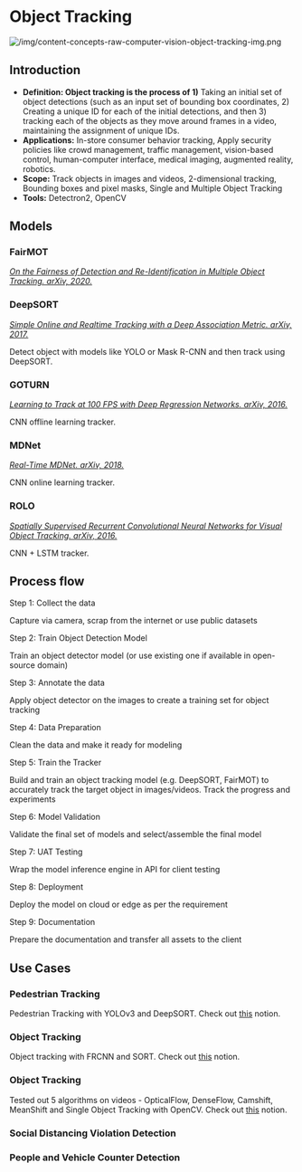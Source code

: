 # Object Tracking

![/img/content-concepts-raw-computer-vision-object-tracking-img.png](/img/content-concepts-raw-computer-vision-object-tracking-img.png)

## Introduction

- **Definition: Object tracking is the process of 1)** Taking an initial set of object detections (such as an input set of bounding box coordinates, 2) Creating a unique ID for each of the initial detections, and then 3) tracking each of the objects as they move around frames in a video, maintaining the assignment of unique IDs.
- **Applications:** In-store consumer behavior tracking, Apply security policies like crowd management, traffic management, vision-based control, human-computer interface, medical imaging, augmented reality, robotics.
- **Scope:** Track objects in images and videos, 2-dimensional tracking, Bounding boxes and pixel masks, Single and Multiple Object Tracking
- **Tools:** Detectron2, OpenCV

## Models

### FairMOT

*[On the Fairness of Detection and Re-Identification in Multiple Object Tracking. arXiv, 2020.](https://arxiv.org/abs/2004.01888)*

### DeepSORT

*[Simple Online and Realtime Tracking with a Deep Association Metric. arXiv, 2017.](https://arxiv.org/abs/1703.07402)*

Detect object with models like YOLO or Mask R-CNN and then track using DeepSORT.

### GOTURN

*[Learning to Track at 100 FPS with Deep Regression Networks. arXiv, 2016.](https://arxiv.org/abs/1604.01802)*

CNN offline learning tracker.

### MDNet

*[Real-Time MDNet. arXiv, 2018.](https://arxiv.org/abs/1808.08834)*

CNN online learning tracker.

### ROLO

*[Spatially Supervised Recurrent Convolutional Neural Networks for Visual Object Tracking. arXiv, 2016.](https://arxiv.org/abs/1607.05781)*

CNN + LSTM tracker.

## Process flow

Step 1: Collect the data

Capture via camera, scrap from the internet or use public datasets

Step 2: Train Object Detection Model

Train an object detector model (or use existing one if available in open-source domain)

Step 3: Annotate the data

Apply object detector on the images to create a training set for object tracking

Step 4: Data Preparation

Clean the data and make it ready for modeling

Step 5: Train the Tracker

Build and train an object tracking model (e.g. DeepSORT, FairMOT) to accurately track the target object in images/videos. Track the progress and experiments

Step 6: Model Validation

Validate the final set of models and select/assemble the final model

Step 7: UAT Testing

Wrap the model inference engine in API for client testing

Step 8: Deployment

Deploy the model on cloud or edge as per the requirement

Step 9: Documentation

Prepare the documentation and transfer all assets to the client  

## Use Cases

### Pedestrian Tracking

Pedestrian Tracking with YOLOv3 and DeepSORT. Check out [this](https://www.notion.so/Pedestrian-Tracking-with-YOLOv3-and-DeepSORT-a38ea37a2abf4755aacc691bd6b859a1) notion.

### Object Tracking

Object tracking with FRCNN and SORT. Check out [this](https://www.notion.so/Object-tracking-with-FRCNN-and-SORT-e555d6174d2e4c1e993526c89555f96b) notion.

### Object Tracking

Tested out 5 algorithms on videos - OpticalFlow, DenseFlow, Camshift, MeanShift and Single Object Tracking with OpenCV. Check out [this](https://www.notion.so/Object-Tracking-with-OpenCV-and-Python-2bf91e9f6f49405ca40409c392a2d429) notion.

### Social Distancing Violation Detection

### People and Vehicle Counter Detection